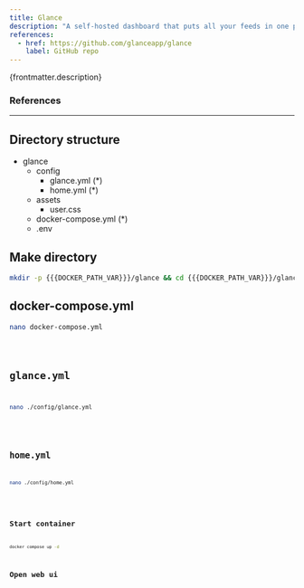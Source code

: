 ```yaml
---
title: Glance
description: "A self-hosted dashboard that puts all your feeds in one place."
references:
  - href: https://github.com/glanceapp/glance
    label: GitHub repo
---
```



<p>{frontmatter.description}</p>

### References

<ReferenceLinks references={frontmatter.references} />

---

## Directory structure

<FileTree>

- glance
  - config
    - glance.yml (\*)
    - home.yml (\*)
  - assets
    - user.css
  - docker-compose.yml (\*)
  - .env

</FileTree>

## Make directory

```sh
mkdir -p {{{DOCKER_PATH_VAR}}}/glance && cd {{{DOCKER_PATH_VAR}}}/glance
```

## docker-compose.yml

```sh
nano docker-compose.yml
```

<Code lang="yml" title="docker-compose.yml" code={composeYml} />

## glance.yml

```sh
nano ./config/glance.yml
```

<Code lang="yml" title="./config/glance.yml" code={glanceYml} />

## home.yml

```sh
nano ./config/home.yml
```

<Code lang="yml" title="./config/home.yml" code={homeYml} />

## Start container

```sh
docker compose up -d
```

## Open web ui

<OpenWebUI port="8080" />
